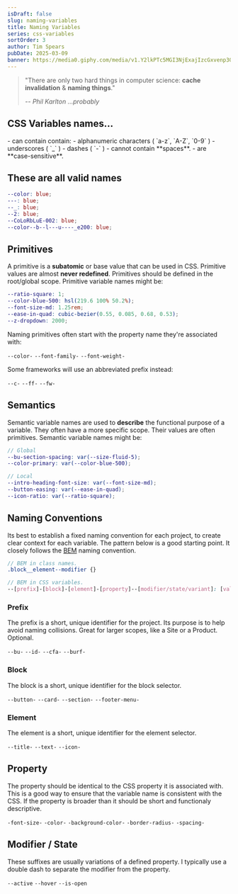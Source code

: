 ```yaml
---
isDraft: false
slug: naming-variables
title: Naming Variables
series: css-variables
sortOrder: 3
author: Tim Spears
pubDate: 2025-03-09
banner: https://media0.giphy.com/media/v1.Y2lkPTc5MGI3NjExajIzcGxvenp3OGhmbjlzZ3p1ODB2eTBza2NybXVsOWJldnhycTlsZyZlcD12MV9pbnRlcm5hbF9naWZfYnlfaWQmY3Q9Zw/NUBp5KcV0PJBe/giphy.gif
---
```


> "There are only two hard things in computer science: **cache invalidation** & **naming things**."
>
> <cite>-- Phil Karlton _...probably_</cite>

## CSS Variables names...
<div style="font-size: var(--font-size-xl);">
- can contain contain:
   - alphanumeric characters ( `a-z`, `A-Z`, `0-9` )
   - underscores ( `_` )
   - dashes ( `-` )
- cannot contain **spaces**.
- are **case-sensitive**.
</div>

## These are all valid names
```scss
--color: blue;
---: blue;
--_: blue;
--2: blue;
--CoLoRbLuE-002: blue;
--color--b--l---u----_e200: blue;
```

## Primitives
A primitive is a **subatomic** or base value that can be used in CSS.
Primitive values are almost **never redefined**.
Primitives should be defined in the root/global scope.
Primitive variable names might be:
```scss
--ratio-square: 1;
--color-blue-500: hsl(219.6 100% 50.2%);
--font-size-md: 1.25rem;
--ease-in-quad: cubic-bezier(0.55, 0.085, 0.68, 0.53);
--z-dropdown: 2000;
```

Naming primitives often start with the property name they're associated with:

`--color-`
`--font-family-`
`--font-weight-`

Some frameworks will use an abbreviated prefix instead:

`--c-`
`--ff-`
`--fw-`

## Semantics
Semantic variable names are used to **describe** the functional purpose of a variable.
They often have a more specific scope.
Their values are often primitives.
Semantic variable names might be:
```scss
// Global
--bu-section-spacing: var(--size-fluid-5);
--color-primary: var(--color-blue-500);

// Local
--intro-heading-font-size: var(--font-size-md);
--button-easing: var(--ease-in-quad);
--icon-ratio: var(--ratio-square);
```

## Naming Conventions
Its best to establish a fixed naming convention for each project,
to create clear context for each variable.
The pattern below is a good starting point. It closely follows the [BEM](https://getbem.com/naming/) naming convention.

```scss
// BEM in class names.
.block__element--modifier {}

// BEM in CSS variables.
--[prefix]-[block]-[element]-[property]--[modifier/state/variant]: [value];
```

### Prefix
The prefix is a short, unique identifier for the project.
Its purpose is to help avoid naming collisions.
Great for larger scopes, like a Site or a Product.
Optional.

`--bu-`
`--id-`
`--cfa-`
`--burf-`

### Block
The block is a short, unique identifier for the block selector.

`--button-`
`--card-`
`--section-`
`--footer-menu-`

### Element
The element is a short, unique identifier for the element selector.

`--title-`
`--text-`
`--icon-`

## Property
The property should be identical to the CSS property it is associated with.
This is a good way to ensure that the variable name is consistent with the CSS.
If the property is broader than it should be short and functionaly descriptive.

`-font-size-`
`-color-`
`-background-color-`
`-border-radius-`
`-spacing-`

## Modifier / State
These suffixes are usually variations of a defined property.
I typically use a double dash to separate the modifier from the property.

`--active`
`--hover`
`--is-open`